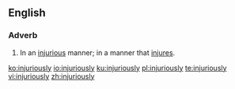 ==English==

===Adverb===
{{en-adv}}
# In an [[injurious]] manner; in a manner that [[injure]]s.

[[ko:injuriously]]
[[io:injuriously]]
[[ku:injuriously]]
[[pl:injuriously]]
[[te:injuriously]]
[[vi:injuriously]]
[[zh:injuriously]]